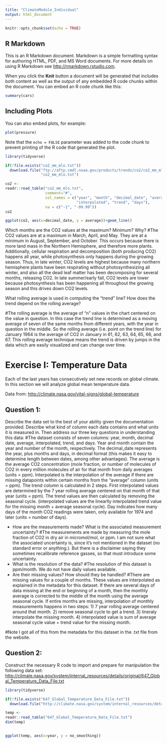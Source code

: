 ```yaml
---
title: "ClimateModule_Individual"
output: html_document
---
```


```r
knitr::opts_chunk$set(echo = TRUE)
```

## R Markdown

This is an R Markdown document. Markdown is a simple formatting syntax for authoring HTML, PDF, and MS Word documents. For more details on using R Markdown see <http://rmarkdown.rstudio.com>.

When you click the **Knit** button a document will be generated that includes both content as well as the output of any embedded R code chunks within the document. You can embed an R code chunk like this:

```r
summary(cars)
```

## Including Plots

You can also embed plots, for example:

```r
plot(pressure)
```

Note that the `echo = FALSE` parameter was added to the code chunk to prevent printing of the R code that generated the plot.

```r
library(tidyverse)
```

```r
if(!file.exists("co2_mm_mlo.txt"))
  download.file("ftp://aftp.cmdl.noaa.gov/products/trends/co2/co2_mm_mlo.txt",
                "co2_mm_mlo.txt")
```

```r
co2 <- 
readr::read_table("co2_mm_mlo.txt", 
                  comment="#",
                  col_names = c("year", "month", "decimal_date", "average",
                                "interpolated", "trend", "days"),
                  na = c("-1", "-99.99"))
co2

```

```r
ggplot(co2, aes(x=decimal_date, y = average))+geom_line()
```

Which months are the CO2 values at the maximum? Minimum? Why? 
#The CO2 values are at a maximum in March, April, and May. They are at a minimum in August, September, and October. This occurs because there is more land mass in the Northern Hemisphere, and therefore more plants. Additionally, cellular respiration and decomposition (both producing CO2) happens all year, while photosynthesis only happens during the growing season. Thus, in late winter, CO2 levels are highest because many northern hemisphere plants have been respirating without photosynthesizing all winter, and also all the dead leaf matter has been decomposing for several months, releasing CO2. In late summer/early fall, CO2 levels are lower because photosynthesis has been happening all throughout the growing season and this drives down CO2 levels.   

What rolling average is used in computing the "trend" line?  How does the trend depend on the rolling average?

#The rolling average is the average of "n" values in the chart centered on the value in question. In this case the trend line is determined as a moving average of seven of the same months from different years, with the year in question in the middle. So the rolling average (i.e. point on the trend line) for January 1964 is the average of CO2 in January in 61, 62, 63, 64, 65, 66, and 67. This rolling average technique means the trend is driven by jumps in the data which are easily visualized and can change over time. 



# Exercise I: Temperature Data

Each of the last years has consecutively set new records on global climate.  In this section we will analyze global mean temperature data.

Data from: <http://climate.nasa.gov/vital-signs/global-temperature>


## Question 1:

Describe the data set to the best of your ability given the documentation provided.  Describe what kind of column each data contains and what units it is measured in.  Then address our three key questions in understanding this data:
#The dataset consists of seven columns: year, month, decimal date, average, interpolated, trend, and days. Year and month contain the year and number of the month, respectively. The decimal_date represents the year, plus months and days, in decimal format (this makes it easy to determine length between dates, among other advantages). The average is the average CO2 concentration (mole fraction, or number of molecules of CO2 in every million molecules of air for that month from daily averages (units = ppm). Interpolated is the interpolation of the average if there are missing datapoints within certain months from the "average" column (units = ppm). The trend column is calculated in 2 steps. First interpolated values are determined by the 7 year rolling average centered on that month of that year (units = ppm). The trend values are then calculated by removing the seasonal cycle. (interpolated values are the linearlly interpolated trend value for the missing month + average seasonal cycle). Day indicates how many days of the month CO2 readings were taken, only available for 1974 and later (units = number of days).


- How are the measurements made? What is the associated measurement uncertainty?
#The measurements are made by measuring the mole fraction of CO2 in dry air in micromol/mol, or ppm. I am not sure what the associated uncertainty is, since it's not mentioned in the dataset (no standard error or anything.). But there is a disclaimer saying they sometimes recalibrate reference gasses, so that must introduce some uncertainty. 
- What is the resolution of the data?
#The resolution of this dataset is ppm/month. We do not have daily values available. 
- Are their missing values? How should they be handled?
#There are missing values for a couple of months. These values are interpolated as explained in the metadata for this dataset. If there are several days of data missing at the end or beginning of a month, then the monthly average is corrected to the middle of the month using the average seasonal cycle. If entire months are missing, interpolation of monthly measurements happens in two steps: 1) 7 year rolling average centered around that month. 2) remove seasonal cycle to get a trend. 3) lineraly interpolate the missing month. 4) interpolated value is sum of average seasonal cycle value + trend value for the missing month.

#Note I got all of this from the metadata for this dataset in the .txt file from the website.


## Question 2:

Construct the necessary R code to import and prepare for manipulation the following data set: <http://climate.nasa.gov/system/internal_resources/details/original/647_Global_Temperature_Data_File.txt>

```r
library(tidyverse)
```

```r
if(!file.exists("647_Global_Temperature_Data_File.txt"))
  download.file("http://climate.nasa.gov/system/internal_resources/details/original/647_Global_Temperature_Data_File.txt", "647_Global_Temperature_Data_File.txt")
```
   
```r
temp <- 
readr::read_table("647_Global_Temperature_Data_File.txt")
dim(temp)
  
```
```r
ggplot(temp, aes(x=year, y = no_smoothing))
```

